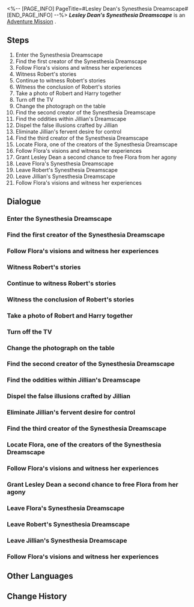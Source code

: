 <%-- [PAGE_INFO]
PageTitle=#Lesley Dean's Synesthesia Dreamscape#
[END_PAGE_INFO] --%>
{{Stub|Dialogue, characters, and location(s)}}
{{Mission Infobox
|id            = 2030002
|title         = 
|image         = Mission Lesley Dean's Synesthesia Dreamscape.png
|type          = Adventure
|event_name    = 
|chapter       = 
|requirements  = 
|summary       = <!--official mission summary from Fate's Atlas-->
|characters    = <!--characters that appear in this mission-->
|startLocation = <!--location as it intially appears on the mission screen-->
|world         = <!--i.e. Penacony-->
|area          = <!--i.e. A Child's Dream-->
|prev          = 
|next          = 
|exp           = 
|credits       = 
|stellarJade   = 
|other         = 
}}
'''''Lesley Dean's Synesthesia Dreamscape''''' is an [[Adventure Mission]]<!--in [world]-->.

==Steps==
# Enter the Synesthesia Dreamscape
# Find the first creator of the Synesthesia Dreamscape
# Follow Flora's visions and witness her experiences
# Witness Robert's stories
# Continue to witness Robert's stories
# Witness the conclusion of Robert's stories
# Take a photo of Robert and Harry together
# Turn off the TV
# Change the photograph on the table
# Find the second creator of the Synesthesia Dreamscape
# Find the oddities within Jillian's Dreamscape
# Dispel the false illusions crafted by Jillian
# Eliminate Jillian's fervent desire for control
# Find the third creator of the Synesthesia Dreamscape
# Locate Flora, one of the creators of the Synesthesia Dreamscape
# Follow Flora's visions and witness her experiences
# Grant Lesley Dean a second chance to free Flora from her agony
# Leave Flora's Synesthesia Dreamscape
# Leave Robert's Synesthesia Dreamscape
# Leave Jillian's Synesthesia Dreamscape
# Follow Flora's visions and witness her experiences

<!--
==Gameplay Notes==

--><!--
==Trial Character==

-->
==Dialogue==
{{Stub Dialogue}}
===Enter the Synesthesia Dreamscape===
{{Mission Description|type=adventure|location=<!--to be added-->|You have entered Lesley Dean's Emoscape.<br />Find the creators of this Synesthesia Dreamscape and free them from their obsessions.}}
{{Dialogue Start}}
:{{tx}}
{{Dialogue End}}

===Find the first creator of the Synesthesia Dreamscape===
{{Mission Description|type=adventure|location=<!--to be added-->|update|You have entered Lesley Dean's Emoscape.<br />Find the creators of this Synesthesia Dreamscape and free them from their obsessions.}}
{{Dialogue Start}}
:{{tx}}
{{Dialogue End}}

===Follow Flora's visions and witness her experiences===
{{Mission Description|type=adventure|location=<!--to be added-->|update|It turns out that the lady named Flora was Lesley Dean's former assistant during his lifetime.<br />Follow her shadow and witness the stories between her and Lesley.}}
{{Dialogue Start}}
:{{tx}}
{{Dialogue End}}

===Witness Robert's stories===
{{Mission Description|type=adventure|location=<!--to be added-->|update|The first creator of the Synesthesia Dreamscape is named Robert. Investigate the images he has left in the Emoscape and uncover his stories.}}
{{Dialogue Start}}
:{{tx}}
{{Dialogue End}}

===Continue to witness Robert's stories===
{{Mission Description|type=adventure|location=<!--to be added-->|update|The first creator of the Synesthesia Dreamscape is named Robert. Investigate the images he has left in the Emoscape and uncover his stories.}}
{{Dialogue Start}}
:{{tx}}
{{Dialogue End}}

===Witness the conclusion of Robert's stories===
{{Mission Description|type=adventure|location=<!--to be added-->|update|The first creator of the Synesthesia Dreamscape is named Robert. Investigate the images he has left in the Emoscape and uncover his stories.}}
{{Dialogue Start}}
:{{tx}}
{{Dialogue End}}

===Take a photo of Robert and Harry together===
{{Mission Description|type=adventure|location=<!--to be added-->|update|Faced with the loss of his dearest friend, Robert succumbed to despair and fruitlessly pursued the shadow of Lesley Dean.<br />It is crucial to remind him of the true superstar in his life. Take a photo of him and Harry together.}}
{{Dialogue Start}}
:{{tx}}
{{Dialogue End}}

===Turn off the TV===
{{Mission Description|type=adventure|location=<!--to be added-->|update|Faced with the loss of his dearest friend, Robert succumbed to despair and fruitlessly pursued the shadow of Lesley Dean.<br />Restore what he cherishes most and let him temporarily forget Lesley Dean.}}
{{Dialogue Start}}
:{{tx}}
{{Dialogue End}}

===Change the photograph on the table===
{{Mission Description|type=adventure|location=<!--to be added-->|update|Faced with the loss of his dearest friend, Robert succumbed to despair and fruitlessly pursued the shadow of Lesley Dean.<br />Restore what he cherishes most and let him temporarily forget Lesley Dean.}}
{{Dialogue Start}}
:{{tx}}
{{Dialogue End}}

===Find the second creator of the Synesthesia Dreamscape===
{{Mission Description|type=adventure|location=<!--to be added-->|update|You have entered Lesley Dean's Emoscape.<br />Find the creators of this Synesthesia Dreamscape and free them from their obsessions.}}
{{Dialogue Start}}
:{{tx}}
{{Dialogue End}}

===Find the oddities within Jillian's Dreamscape===
{{Mission Description|type=adventure|location=<!--to be added-->|update|The second creator of the Synesthesia Dreamscape is named Jillian. What does Lesley Dean mean to her? It is up to you to figure out the answer.}}
{{Dialogue Start}}
:{{tx}}
{{Dialogue End}}

===Dispel the false illusions crafted by Jillian===
{{Mission Description|type=adventure|location=<!--to be added-->|update|Jillian is an ardent admirer of Lesley Dean.<br />You and Lesley must confront the unrealistic fantasies she has created and unveil the truth.}}
{{Dialogue Start}}
:{{tx}}
{{Dialogue End}}

===Eliminate Jillian's fervent desire for control===
{{Mission Description|type=adventure|location=<!--to be added-->|update|Jillian is an ardent admirer of Lesley Dean.<br />You and Lesley must confront the unrealistic fantasies she has created and unveil the truth.}}
{{Dialogue Start}}
:{{tx}}
{{Dialogue End}}

===Find the third creator of the Synesthesia Dreamscape===
{{Mission Description|type=adventure|location=<!--to be added-->|update|You have entered Lesley Dean's Emoscape.<br />Find the creators of this Synesthesia Dreamscape and free them from their obsessions.}}
{{Dialogue Start}}
:{{tx}}
{{Dialogue End}}

===Locate Flora, one of the creators of the Synesthesia Dreamscape===
{{Mission Description|type=adventure|location=<!--to be added-->|update|The third creator of the Synesthesia Dreamscape is named Flora. What does Lesley Dean mean to her? It is up to you to figure out the answer.}}
{{Dialogue Start}}
:{{tx}}
{{Dialogue End}}

===Follow Flora's visions and witness her experiences===
{{Mission Description|type=adventure|location=<!--to be added-->|update|It turns out that the lady named Flora was Lesley Dean's former assistant during his lifetime.<br />Follow her shadow and witness the stories between her and Lesley.}}
{{Dialogue Start}}
:{{tx}}
{{Dialogue End}}

===Grant Lesley Dean a second chance to free Flora from her agony===
{{Mission Description|type=adventure|location=<!--to be added-->|update|Flora has been suppressing her feelings for Lesley Dean even when Lesley died.<br />Now, Lesley gains a second chance to reciprocate the emotions Flora never revealed, and Lesley intends to seize this chance.}}
{{Dialogue Start}}
:{{tx}}
{{Dialogue End}}

===Leave Flora's Synesthesia Dreamscape===
{{Mission Description|type=adventure|location=<!--to be added-->|update|Lesley's response to Flora's feelings will hopefully grant her solace and allow her to begin anew.<br />All the creators of this Emoscape have left. It is time to leave this realm.}}
{{Dialogue Start}}
:{{tx}}
{{Dialogue End}}

===Leave Robert's Synesthesia Dreamscape===
{{Mission Description|type=adventure|location=<!--to be added-->|update|You have done what you can to aid Robert. Perhaps he will awaken from his dream.<br />Leave this place and find the next creator.}}
{{Dialogue Start}}
:{{tx}}
{{Dialogue End}}

===Leave Jillian's Synesthesia Dreamscape===
{{Mission Description|type=adventure|location=<!--to be added-->|update|You have done what you can to aid Jillian. Perhaps he will awaken from his dream.<br />Leave this place and find the next creator.}}
{{Dialogue Start}}
:{{tx}}
{{Dialogue End}}

===Follow Flora's visions and witness her experiences===
{{Mission Description|type=adventure|location=<!--to be added-->|update|It turns out that the lady named Flora was Lesley Dean's former assistant during his lifetime.<br />Follow her shadow and witness the stories between her and Lesley.}}
{{Dialogue Start}}
:{{tx}}
{{Dialogue End}}

==Other Languages==
{{Other Languages
|en   = Lesley Dean's Synesthesia Dreamscape
|zhs  = 莱斯利•迪恩的联觉梦境
|zht  = 萊斯利•迪恩的聯覺夢境
|ja   = レスリー・ディーンの共感覚夢境
|ko   = 레슬리•딘의 공감각 꿈세계
|es   = Paisaje onírico sinestésico de Lesley Dean
|fr   = Pays des rêves synesthésique de Lesley Dean
|ru   = Синестезийные грёзы Лесли Дина
|th   = แดนฝันสังเคราะห์ของ Lesley Dean
|vi   = Cõi Mộng Liên Kết Trực Giác Của Lesley Dean
|de   = Lesley Deans Synästesie-Traumlandschaft
|id   = Dunia Mimpi Sinestesia Lesley Dean
|pt   = Sinestesia do Mundonírico de Lesley Dean
}}

==Change History==
{{Change History|2.0}}
